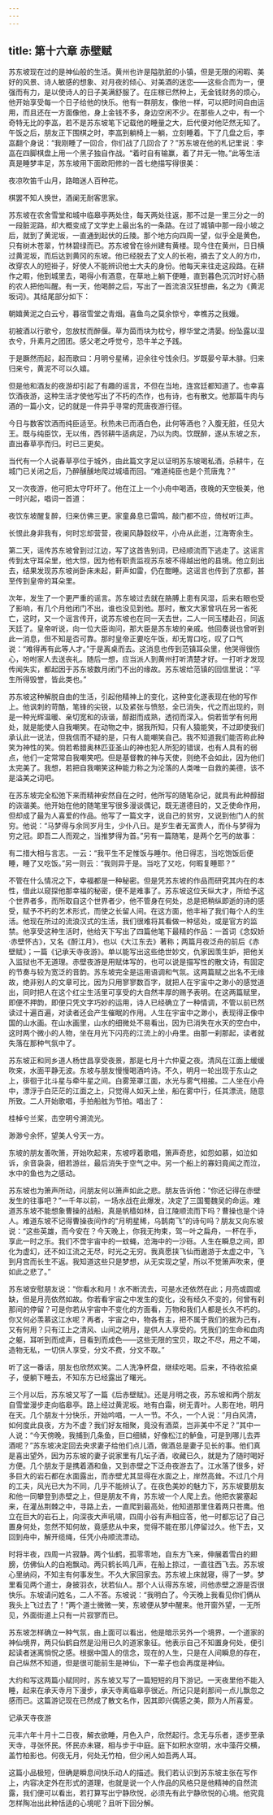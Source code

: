 ```yaml
---
---
---
```

title: 第十六章 赤壁赋
---




苏东坡现在过的是神仙般的生活。黄州也许是隘肮脏的小镇，但是无限的闲暇、美好的风景、诗人敏感的想象、对月夜的倾心、对美酒的迷恋——这些合而为一，便强而有力，是以使诗人的日子美满舒服了。在庄稼已然种上，无金钱财务的烦心，他开始享受每一个日子给他的快乐。他有一群朋友，像他一样，可以把时间自由运用，而且还在一方面像他，身上金钱不多，身边空闲不少。在那些人之中，有一个奇特无比的李嵓，若不是苏东坡笔下记载他的睡量之大，后代便对他茫然无知了。午饭之后，朋友正下围棋之时，李嵓到躺椅上一躺，立刻睡着。下了几盘之后，李嵓翻个身说：“我刚睡了一回合，你们战了几回合了？”苏东坡在他的札记里说：李嵓在四脚棋盘上用一个黑子独自作战。“着时自有输赢，着了并无一物。”此等生活真是睡梦丰足，苏东坡用下面欧阳修的一首七绝描写得很美：

夜凉吹笛千山月，路暗迷人百种花。

棋罢不知人换世，酒阑无耐客思家。

苏东坡在农舍雪堂和城中临皋亭两处住，每天两处往返，那不过是一里三分之一的一段脏泥路，却大概变成了文学史上最出名的一条路。在过了城镇中那一段小坡之后，就到了黄泥坂，一直通到起伏的丘陵。那个地方向四周一望，似乎全是黄色，只有树木苍翠，竹林碧绿而已。苏东坡曾在徐州建有黄楼。现今住在黄州，日日横过黄泥坂，而后达到黄冈的东坡。他已经脱去了文人的长袍，摘去了文人的方巾，改穿农人的短褂子，好使人不能辨识他士大夫的身份。他每天来往走这段路。在耕作之暇，他到城里去，喝得小有酒意，在草地上躺下便睡，直到暮色沉沉时好心肠的农人把他叫醒。有一天，他喝醉之后，写出了一首流浪汉狂想曲，名之为《黄泥坂词》。其结尾部分如下：

朝嬉黄泥之白云兮，暮宿雪堂之青烟。喜鱼鸟之莫余惊兮，幸樵苏之我嫚。

初被酒以行歌兮，忽放杖而醉偃。草为茵而块为枕兮，穆华堂之清晏。纷坠露以湿衣兮，升素月之团团。感父老之呼觉兮，恐牛羊之予践。

于是蹶然而起，起而歌曰：月明兮星稀，迎余往兮饯余归。岁既晏兮草木腓。归来归来兮，黄泥不可以久嬉。

但是他和酒友的夜游却引起了有趣的谣言，不但在当地，连宫廷都知道了。也幸喜饮酒夜游，这种生活才使他写出了不朽的杰作，也有诗，也有散文。他那篇牛肉与酒的一篇小文，记的就是一件异乎寻常的荒唐夜游行径。

今日与数客饮酒而纯臣适至。秋热未已而酒白色，此何等酒也？入腹无脏，任见大王。既与纯臣饮，无以侑，西邻耕牛适病足，乃以为肉。饮既醉，遂从东坡之东，直出春草亭而归。时已三更矣。

当代有一个人说春草亭位于城外，由此篇文字足以证明苏东坡喝私酒，杀耕牛，在城门已关闭之后，乃醉醺醺地爬过城墙而回。“难道纯臣也是个荒唐鬼？”

又一次夜游，他可把太守吓坏了。他在江上一个小舟中喝酒，夜晚的天空极美，他一时兴起，唱词一首道：

夜饮东坡醒复醉，归来仿佛三更。家童鼻息已雷鸣，敲门都不应，倚杖听江声。

长恨此身非我有，何时忘却营营，夜阑风静縠纹平，小舟从此逝，江海寄余生。

第二天，谣传苏东坡曾到过江边，写了这首告别词，已经顺流而下逃走了。这谣言传到太守耳朵里，他大惊，因为他有职责监视苏东坡不得越出他的县境。他立刻出去，结果发现苏东坡尚卧床未起，鼾声如雷，仍在酣睡。这谣言也传到了京都，甚至传到皇帝的耳朵里。

次年，发生了一个更严重的谣言。苏东坡过去就在胳膊上患有风湿，后来右眼也受了影响，有几个月他闭门不出，谁也没见到他。那时，散文大家曾巩在另一省死亡，这时，又一个谣言传开，说苏东坡也在同一天去世，二人一同玉楼赴召，同返天廷了。皇帝听说，向一位大臣询问，那大臣是苏东坡的亲戚。他回奏说也曾听到此一消息，但不知是否可靠。那时皇帝正要吃午饭，却无胃口吃，叹了口气说：“难得再有此等人才。”于是离桌而去。这消息也传到范镇耳朵里，他哭得很伤心，吩咐家人去送丧礼。随后一想，应当派人到黄州打听清楚才好。一打听才发现传闻失实，都起因于苏东坡数月闭门不出的缘故。苏东坡给范镇的回信里说：“平生所得毁誉，皆此类也。”

苏东坡这种解脱自由的生活，引起他精神上的变化，这种变化遂表现在他的写作上。他讽刺的苛酷，笔锋的尖锐，以及紧张与愤怒，全已消失，代之而出现的，则是一种光辉温暖、亲切宽和的诙谐，醇甜而成熟，透彻而深入。倘若哲学有何用处，就是能使人自我嘲笑。在动物之中，据我所知，只有人猿能笑，不过即使我们承认此一说法，但我信而不疑的是，只有人能嘲笑自己。我不知道我们能否称此种笑为神性的笑。倘若希腊奥林匹亚圣山的神也犯人所犯的错误，也有人具有的弱点，他们一定常常自我嘲笑吧。但是基督教的神与天使，则绝不会如此，因为他们太完美了。我想，若把自我嘲笑这种能力称之为沦落的人类唯一自救的美德，该不是溢美之词吧。

在苏东坡完全松弛下来而精神安然自在之时，他所写的随笔杂记，就具有此种醇甜的诙谐美。他开始在他的随笔里写很多漫谈偶记，既无道德目的，又乏使命作用，但却成了最为人喜爱的作品。他写了一篇文字，说自己的贫穷，又说到他门人的贫穷。他说：“马梦得与余同岁月生，少仆八日。是岁生者无富贵人，而仆与梦得为穷之冠。即吾二人而观之，当推梦得为首。”另有一篇随笔，是两个乞丐的故事：

有二措大相与言志。一云：“我平生不足惟饭与睡尔。他日得志，当吃饱饭后便睡，睡了又吃饭。”另一则云：“我则异于是。当吃了又吃，何暇复睡耶？”

不管在什么情况之下，幸福都是一种秘密。但是凭苏东坡的作品而研究其内在的本性，借此以窥探他那幸福的秘密，便不是难事了。苏东坡这位天纵大才，所给予这个世界者多，而所取自这个世界者少，他不管身在何处，总是把稍纵即逝的诗的感受，赋予不朽的艺术形式，而使之长留人间。在这方面，他丰裕了我们每个人的生活。他现在所过的流浪汉式的生活，我们很难将其看做一种惩处，或是官方的监禁。他享受这种生活时，他给天下写出了四篇他笔下最精的作品：一首词《念奴娇·赤壁怀古》，又名《酹江月》，也以《大江东去》著称；两篇月夜泛舟的前后《赤壁赋》；一篇《记承天寺夜游》。单以能写出这些绝世妙文，仇家因羡生妒，把他关入监狱也不无道理。赤壁夜游是用赋体写的，也可以说是描写性的散文诗，有固定的节奏与较为宽泛的音韵。苏东坡完全是运用语调和气氛。这两篇赋之出名不无缘故，绝非别人的文章可比，因为只用寥寥数百字，就把人在宇宙中之渺小的感觉道出，同时把人在这个红尘生活里可享受的大自然丰厚的赐予表明。在这两篇赋里，即便不押韵，即便只凭文字巧妙的运用，诗人已经确立了一种情调，不管以前已然读过十遍百遍，对读者还会产生催眠的作用。人生在宇宙中之渺小，表现得正像中国的山水画。在山水画里，山水的细微处不易看出，因为已消失在水天的空白中，这时两个微小的人物，坐在月光下闪亮的江流上的小舟里。由那一刹那起，读者就失落在那种气氛中了。

苏东坡正和同乡道人杨世昌享受夜景，那是七月十六仲夏之夜。清风在江面上缓缓吹来，水面平静无波。东坡与朋友慢慢喝酒吟诗。不久，明月一轮出现于东山之上，徘徊于北斗星与牵牛星之间。白雾笼罩江面，水光与雾气相接。二人坐在小舟中，漂浮于白茫茫的江面之上，只觉得人如天上坐，船在雾中行，任其漂流，随意所致。二人开始歌唱，手拍船舷为节拍。唱出了：

桂棹兮兰桨，击空明兮溯流光。

渺渺兮余怀，望美人兮天一方。

东坡的朋友善吹箫，开始吹起来，东坡哼着歌唱，箫声奇悲，如怨如慕，如泣如诉，余音袅袅，细若游丝，最后消失于空气之中。另一个船上的寡妇竟闻之而泣，水中的鱼也为之感动。

苏东坡也为箫声所动，问朋友何以箫声如此之悲。朋友告诉他：“你还记得在赤壁发生的往事吧？”一千年以前，一场水战在此爆发，决定了三国蜀魏吴的命运。难道苏东坡不能想象曹操的战船，真是帆樯如林，自江陵顺流而下吗？曹操也是个诗人。难道东坡不记得曹操夜间作的“月明星稀，乌鹊南飞”的诗句吗？朋友又向东坡说：“这些英雄，而今安在？今天晚上，你我无拘束，驾一叶之扁舟，一杯在手，享此一时之乐。我们不啻宇宙中的一蚊蝇，沧海中的一沙砾。人生在瞬息之间，即化为虚幻，还不如江流之无尽，时光之无穷。我真愿挟飞仙而遨游于太虚之中，飞到月宫而长生不返。我知道这些只是梦想，从无实现之望，所以不觉箫声吹来，便如此之悲了。”

苏东坡安慰朋友说：“你看水和月！水不断流去，可是水还依然在此；月亮或圆或缺，但是月亮依然如故。你若看宇宙之中发生的变化，没有经久不变的，何曾有刹那间的停留？可是你若从宇宙中不变化的方面看，万物和我们人都是长久不朽的。你又何必羡慕这江水呢？再者，宇宙之中，物各有主，把不属于我们的据为己有，又有何用？只有江上之清风、山间之明月，是供人人享受的。凭我们的生命和血肉之躯，耳听到而成声，目看到而成色——这些无限的宝贝，取之不尽，用之不竭，造物无私，一切供人享受，分文不费，分文不取。”

听了这一番话，朋友也欣然欢笑。二人洗净杯盘，继续吃喝。后来，不待收拾桌子，便躺下睡去，不知东方已经露出了曙光。

三个月以后，苏东坡又写了一篇《后赤壁赋》。还是月明之夜，苏东坡和两个朋友自雪堂漫步走向临皋亭。路上经过黄泥坂。地有白霜，树无青叶。人影在地，明月在天。几个朋友十分快乐，开始吟唱，一人一节。不久，一个人说：“月白风清，如何度此良夜，方为不虚？我们好友相聚，竟没有酒菜，岂非美中不足？”其中一人说：“今天傍晚，我捕到几条鱼，巨口细鳞，好像松江的鲈鱼，可是到哪儿去弄酒呢？”苏东坡决定回去央求妻子给他们点儿酒，做酒总是妻子见长的事。他们真是喜出望外，因为苏东坡的妻子说家里有几坛子酒，收藏已久，就是为了随时喝好方便。几个朋友于是携着酒和鱼，又到赤壁之下泛舟夜游去了。江水落了很多，好多巨大的岩石都在水面露出，而赤壁尤其显得在水面之上，岸然高耸。不过几个月的工夫，风光已大为不同，几乎不能辨认了。在夜色美妙的魅力下，苏东坡要朋友和他一同攀登到赤壁之上，但是朋友不肯，苏东坡一个人爬上去。他把衣裳塞起来，在灌丛荆棘之中，寻路上去，一直爬到最高处，他知道那里住着两只苍鹰。他立在巨大的岩石上，向深夜大声吼啸，四周小谷有声相应答，他一时都忘记了自己置身何处，忽然不知何故，竟感悲从中来，觉得不能在那儿停留过久。他下去，又回到舟中，解开缆绳，任凭小舟顺流漂动。

时将半夜，四周一片寂静。两个仙鹤，孤零零地，自东方飞来，伸展着雪白的翅膀，仿佛仙人的白袍飘动。两只鹤长鸣几声，在船上掠过，一直往西飞去。苏东坡心里纳闷，不知主有何事发生。不久大家回家去。苏东坡上床就寝，得了一梦。梦里看见两个道士，身披羽衣，状若仙人。那个人认得苏东坡，问他赤壁之游是否很快乐。东坡请问姓名，二人不答。东坡说：“我明白了。今天晚上我看见你们俩从我头上飞过去了！”两个道士微微一笑，东坡便从梦中醒来。他开窗外望，一无所见，外面街道上只有一片寂寥而已。

苏东坡怎样确立一种气氛，由上面可以看出，他是暗示另外一个境界，一个道家的神仙境界，两只仙鹤自然是沿用已久的道家象征。他表示自己不知置身何处，便引起读者迷离惝怳之感。根据中国人的信念，现在的人生，只是在人间瞬息的存在，自己纵然不知道，但是很可能前生是神仙，下一辈子也会再度是神仙。

大约和写这两篇小赋同时，苏东坡又写了一篇短短的月下游记。一天夜里他不能入睡，起来在承天寺月下漫步，承天寺离临皋亭很近。所记只是刹那间一点儿飘忽之感而已。这篇游记现在已然成了散文名作，因其即兴偶感之美，颇为人所喜爱。

记承天寺夜游

元丰六年十月十二日夜，解衣欲睡，月色入户，欣然起行。念无与乐者，逐步至承天寺，寻张怀民。怀民亦未寝，相与步于中庭。庭下如积水空明，水中藻荇交横，盖竹柏影也。何夜无月，何处无竹柏，但少闲人如吾两人耳。

这篇小品极短，但确是瞬息间快乐动人的描述。我们若认识到苏东坡主张在写作上，内容决定外在形式的道理，也就是说一个人作品的风格只是他精神的自然流露，我们便可以看出，若打算写出宁静欣悦，必须先有此宁静欣悦的心境。他究竟怎样陶冶出此种恬适的心境呢？且听下回分解。